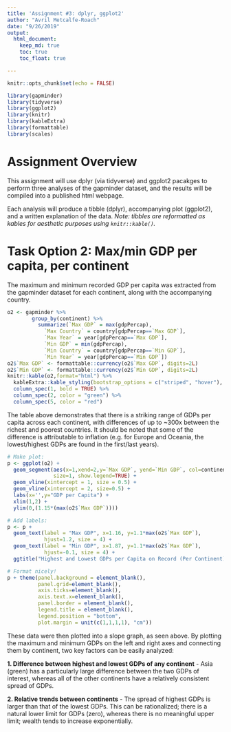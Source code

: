 ```yaml
---
title: 'Assignment #3: dplyr, ggplot2'
author: "Avril Metcalfe-Roach"
date: "9/26/2019"
output: 
  html_document:
    keep_md: true
    toc: true
    toc_float: true

---
```


```r
knitr::opts_chunk$set(echo = FALSE)
```

```r
library(gapminder)
library(tidyverse)
library(ggplot2)
library(knitr)
library(kableExtra)
library(formattable)
library(scales)
```

# Assignment Overview
This assignment will use dplyr (via tidyverse) and ggplot2 pacakges to perform three analyses of the gapminder dataset, and the results will be compiled into a published html webpage.

Each analysis will produce a tibble (dplyr), accompanying plot (ggplot2), and a written explanation of the data. *Note: tibbles are reformatted as kables for aesthetic purposes using `knitr::kable()`.*

# Task Option 2: Max/min GDP per capita, per continent
The maximum and minimum recorded GDP per capita was extracted from the gapminder dataset for each continent, along with the accompanying country.

```r
o2 <- gapminder %>% 
        group_by(continent) %>% 
          summarize(`Max GDP` = max(gdpPercap),
            `Max Country` = country[gdpPercap==`Max GDP`],
            `Max Year` = year[gdpPercap==`Max GDP`],
            `Min GDP` = min(gdpPercap),
            `Min Country` = country[gdpPercap==`Min GDP`],
            `Min Year` = year[gdpPercap==`Min GDP`])
o2$`Max GDP` <- formattable::currency(o2$`Max GDP`, digits=2L)
o2$`Min GDP` <- formattable::currency(o2$`Min GDP`, digits=2L)
knitr::kable(o2,format="html") %>% 
  kableExtra::kable_styling(bootstrap_options = c("striped", "hover"), full_width = F) %>% 
  column_spec(1, bold = TRUE) %>% 
  column_spec(2, color = "green") %>% 
  column_spec(5, color = "red")
```
 <!--Bootstrap styling from kableExtra documentation:    https://haozhu233.github.io/kableExtra/awesome_table_in_html.html-->
 <!--The currency package:
 https://stackoverflow.com/questions/47664055/r-displaying-numbers-as-currency-in-knitrkable-->
 
 The table above demonstrates that there is a striking range of GDPs per capita across each continent, with differences of up to ~300x between the richest and poorest countries. It should be noted that some of the difference is attributable to inflation (e.g. for Europe and Oceania, the lowest/highest GDPs are found in the first/last years).
 
```r
# Make plot:
p <- ggplot(o2) +
  geom_segment(aes(x=1,xend=2,y=`Max GDP`, yend=`Min GDP`, col=continent),
               size=1, show.legend=TRUE) +
  geom_vline(xintercept = 1, size = 0.5) +
  geom_vline(xintercept = 2, size=0.5) +
  labs(x='',y="GDP per Capita") +
  xlim(1,2) +
  ylim(0,(1.15*(max(o2$`Max GDP`))))

# Add labels:
p <- p +
  geom_text(label = "Max GDP", x=1.16, y=1.1*max(o2$`Max GDP`), 
            hjust=1.2, size = 4) +
  geom_text(label = "Min GDP", x=1.87, y=1.1*max(o2$`Max GDP`), 
            hjust=-0.1, size = 4) +
  ggtitle("Highest and Lowest GDPs per Capita on Record (Per Continent)")

# Format nicely!
p + theme(panel.background = element_blank(),
          panel.grid=element_blank(),
          axis.ticks=element_blank(),
          axis.text.x=element_blank(),
          panel.border = element_blank(),
          legend.title = element_blank(),
          legend.position = "bottom",
          plot.margin = unit(c(1,1,1,1), "cm"))
```
<!--http://r-statistics.co/Top50-Ggplot2-Visualizations-MasterList-R-Code.html#Animated%20Bubble%20Plot-->

These data were then plotted into a slope graph, as seen above. By plotting the maximum and minimum GDPs on the left and right axes and connecting them by continent, two key factors can be easily analyzed: 

**1. Difference between highest and lowest GDPs of any continent** - Asia (green) has a particularly large difference between the two GDPs of interest, whereas all of the other continents have a relatively consistent spread of GDPs.

**2. Relative trends between continents** - The spread of highest GDPs is larger than that of the lowest GDPs. This can be rationalized; there is a natural lower limit for GDPs (zero), whereas there is no meaningful upper limit; wealth tends to increase exponentially.
